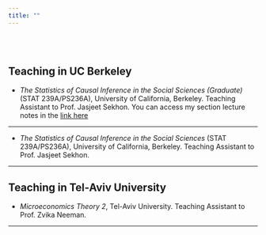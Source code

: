 ```yaml
---
title: ""
---
```


<br><br>

## Teaching in UC Berkeley

* *The Statistics of Causal Inference in the Social Sciences (Graduate)* (STAT 239A/PS236A), University of California, Berkeley. Teaching Assistant to Prof. Jasjeet Sekhon. You can access my section lecture notes in the <a href="http://sekhon.berkeley.edu/causalinf/" target="_blank"> link here </a>

---

* *The Statistics of Causal Inference in the Social Sciences* (STAT 239A/PS236A), University of California, Berkeley. Teaching Assistant to Prof. Jasjeet Sekhon. \

---

## Teaching in Tel-Aviv University

* *Microeconomics Theory 2*, Tel-Aviv University. Teaching Assistant to Prof. Zvika Neeman. 

---










